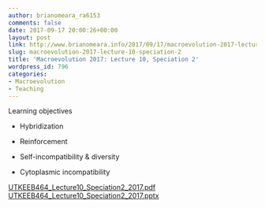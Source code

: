 ```yaml
---
author: brianomeara_ra6153
comments: false
date: 2017-09-17 20:00:26+00:00
layout: post
link: http://www.brianomeara.info/2017/09/17/macroevolution-2017-lecture-10-speciation-2/
slug: macroevolution-2017-lecture-10-speciation-2
title: 'Macroevolution 2017: Lecture 10, Speciation 2'
wordpress_id: 796
categories:
- Macroevolution
- Teaching
---
```


Learning objectives



    
  * Hybridization

    
  * Reinforcement

    
  * Self-incompatibility & diversity

    
  * Cytoplasmic incompatibility


[UTKEEB464_Lecture10_Speciation2_2017.pdf](http://brianomeara.info/wordpress_beta/wp-content/uploads/2017/09/UTKEEB464_Lecture10_Speciation2_2017.pdf) [UTKEEB464_Lecture10_Speciation2_2017.pptx](http://brianomeara.info/wordpress_beta/wp-content/uploads/2017/09/UTKEEB464_Lecture10_Speciation2_2017.pptx)
